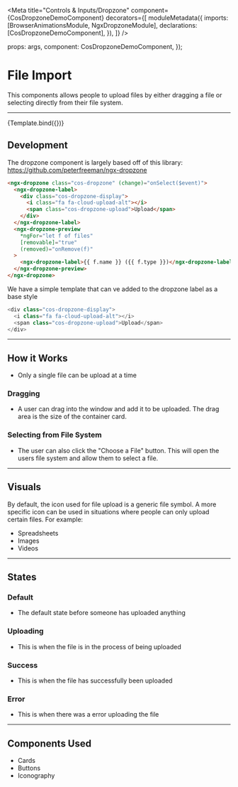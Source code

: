 

<Meta
  title="Controls &amp; Inputs/Dropzone"
  component={CosDropzoneDemoComponent}
  decorators={[
    moduleMetadata({
      imports: [BrowserAnimationsModule, NgxDropzoneModule],
      declarations: [CosDropzoneDemoComponent],
    }),
  ]}
/>

  props: args,
  component: CosDropzoneDemoComponent,
});

# File Import

This components allows people to upload files by either dragging a file or selecting directly from their file system.

---

<Canvas>
  <Story name="Primary" args={{}}>
    {Template.bind({})}
  </Story>
</Canvas>

## Development

The dropzone component is largely based off of this library: https://github.com/peterfreeman/ngx-dropzone

```html
<ngx-dropzone class="cos-dropzone" (change)="onSelect($event)">
  <ngx-dropzone-label>
    <div class="cos-dropzone-display">
      <i class="fa fa-cloud-upload-alt"></i>
      <span class="cos-dropzone-upload">Upload</span>
    </div>
  </ngx-dropzone-label>
  <ngx-dropzone-preview
    *ngFor="let f of files"
    [removable]="true"
    (removed)="onRemove(f)"
  >
    <ngx-dropzone-label>{{ f.name }} ({{ f.type }})</ngx-dropzone-label>
  </ngx-dropzone-preview>
</ngx-dropzone>
```

We have a simple template that can ve added to the dropzone label as a base style

```js
<div class="cos-dropzone-display">
  <i class="fa fa-cloud-upload-alt"></i>
  <span class="cos-dropzone-upload">Upload</span>
</div>
```

<ArgsTable of={CosDropzoneDemoComponent} />

---

## How it Works

- Only a single file can be upload at a time

### Dragging

- A user can drag into the window and add it to be uploaded. The drag area is the size of the container card.

### Selecting from File System

- The user can also click the "Choose a File" button. This will open the users file system and allow them to select a file.

---

## Visuals

By default, the icon used for file upload is a generic file symbol. A more specific icon can be used in situations where people can only upload certain files. For example:

- Spreadsheets
- Images
- Videos

---

## States

### Default

- The default state before someone has uploaded anything

### Uploading

- This is when the file is in the process of being uploaded

### Success

- This is when the file has successfully been uploaded

### Error

- This is when there was a error uploading the file

---

## Components Used

- Cards
- Buttons
- Iconography
